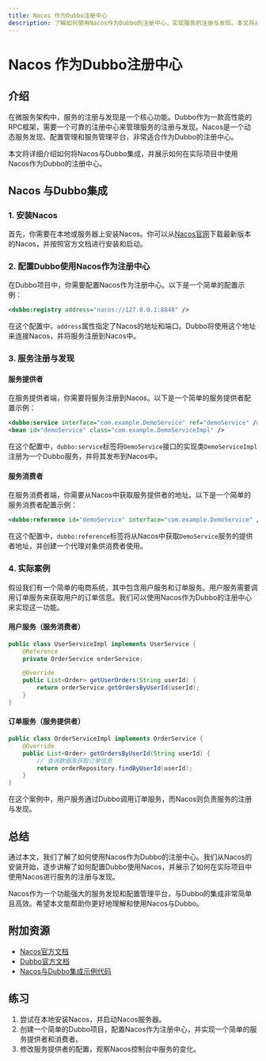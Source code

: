 ```yaml
---
title: Nacos 作为Dubbo注册中心
description: 了解如何使用Nacos作为Dubbo的注册中心，实现服务的注册与发现。本文将从基础概念入手，逐步讲解Nacos与Dubbo的集成方法，并提供实际案例和代码示例。
---
```


# Nacos 作为Dubbo注册中心

## 介绍

在微服务架构中，服务的注册与发现是一个核心功能。Dubbo作为一款高性能的RPC框架，需要一个可靠的注册中心来管理服务的注册与发现。Nacos是一个动态服务发现、配置管理和服务管理平台，非常适合作为Dubbo的注册中心。

本文将详细介绍如何将Nacos与Dubbo集成，并展示如何在实际项目中使用Nacos作为Dubbo的注册中心。

## Nacos 与Dubbo集成

### 1. 安装Nacos

首先，你需要在本地或服务器上安装Nacos。你可以从[Nacos官网](https://nacos.io/)下载最新版本的Nacos，并按照官方文档进行安装和启动。

### 2. 配置Dubbo使用Nacos作为注册中心

在Dubbo项目中，你需要配置Nacos作为注册中心。以下是一个简单的配置示例：

```xml
<dubbo:registry address="nacos://127.0.0.1:8848" />
```

在这个配置中，`address`属性指定了Nacos的地址和端口。Dubbo将使用这个地址来连接Nacos，并将服务注册到Nacos中。

### 3. 服务注册与发现

#### 服务提供者

在服务提供者端，你需要将服务注册到Nacos。以下是一个简单的服务提供者配置示例：

```xml
<dubbo:service interface="com.example.DemoService" ref="demoService" />
<bean id="demoService" class="com.example.DemoServiceImpl" />
```

在这个配置中，`dubbo:service`标签将`DemoService`接口的实现类`DemoServiceImpl`注册为一个Dubbo服务，并将其发布到Nacos中。

#### 服务消费者

在服务消费者端，你需要从Nacos中获取服务提供者的地址。以下是一个简单的服务消费者配置示例：

```xml
<dubbo:reference id="demoService" interface="com.example.DemoService" />
```

在这个配置中，`dubbo:reference`标签将从Nacos中获取`DemoService`服务的提供者地址，并创建一个代理对象供消费者使用。

### 4. 实际案例

假设我们有一个简单的电商系统，其中包含用户服务和订单服务。用户服务需要调用订单服务来获取用户的订单信息。我们可以使用Nacos作为Dubbo的注册中心来实现这一功能。

#### 用户服务（服务消费者）

```java
public class UserServiceImpl implements UserService {
    @Reference
    private OrderService orderService;

    @Override
    public List<Order> getUserOrders(String userId) {
        return orderService.getOrdersByUserId(userId);
    }
}
```

#### 订单服务（服务提供者）

```java
public class OrderServiceImpl implements OrderService {
    @Override
    public List<Order> getOrdersByUserId(String userId) {
        // 查询数据库获取订单信息
        return orderRepository.findByUserId(userId);
    }
}
```

在这个案例中，用户服务通过Dubbo调用订单服务，而Nacos则负责服务的注册与发现。

## 总结

通过本文，我们了解了如何使用Nacos作为Dubbo的注册中心。我们从Nacos的安装开始，逐步讲解了如何配置Dubbo使用Nacos，并展示了如何在实际项目中使用Nacos进行服务的注册与发现。

Nacos作为一个功能强大的服务发现和配置管理平台，与Dubbo的集成非常简单且高效。希望本文能帮助你更好地理解和使用Nacos与Dubbo。

## 附加资源

- [Nacos官方文档](https://nacos.io/zh-cn/docs/what-is-nacos.html)
- [Dubbo官方文档](https://dubbo.apache.org/zh/docs/)
- [Nacos与Dubbo集成示例代码](https://github.com/nacos-group/nacos-examples)

## 练习

1. 尝试在本地安装Nacos，并启动Nacos服务器。
2. 创建一个简单的Dubbo项目，配置Nacos作为注册中心，并实现一个简单的服务提供者和消费者。
3. 修改服务提供者的配置，观察Nacos控制台中服务的变化。
